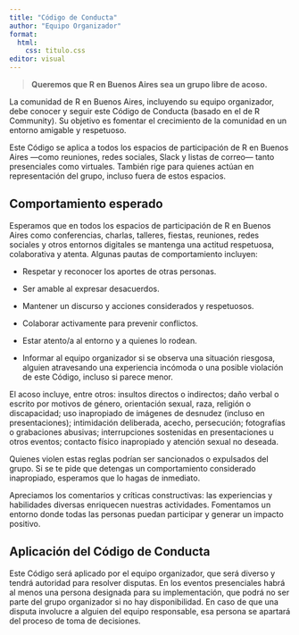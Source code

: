 ```yaml
---
title: "Código de Conducta"
author: "Equipo Organizador"
format:
  html:
    css: titulo.css
editor: visual
---
```


> **Queremos que R en Buenos Aires sea un grupo libre de acoso.**

La comunidad de R en Buenos Aires, incluyendo su equipo organizador, debe conocer y seguir este Código de Conducta (basado en el de R Community). Su objetivo es fomentar el crecimiento de la comunidad en un entorno amigable y respetuoso.

Este Código se aplica a todos los espacios de participación de R en Buenos Aires —como reuniones, redes sociales, Slack y listas de correo— tanto presenciales como virtuales. También rige para quienes actúan en representación del grupo, incluso fuera de estos espacios.

## Comportamiento esperado


Esperamos que en todos los espacios de participación de R en Buenos Aires como conferencias, charlas, talleres, fiestas, reuniones, redes sociales y otros entornos digitales se mantenga una actitud respetuosa, colaborativa y atenta. Algunas pautas de comportamiento incluyen:


- Respetar y reconocer los aportes de otras personas.

- Ser amable al expresar desacuerdos.

- Mantener un discurso y acciones considerados y respetuosos.

- Colaborar activamente para prevenir conflictos.

- Estar atento/a al entorno y a quienes lo rodean.

- Informar al equipo organizador si se observa una situación riesgosa, alguien atravesando una experiencia incómoda o una posible violación de este Código, incluso si parece menor.


::: callout-important
El acoso incluye, entre otros: insultos directos o indirectos; daño verbal o escrito por motivos de género, orientación sexual, raza, religión o discapacidad; uso inapropiado de imágenes de desnudez (incluso en presentaciones); intimidación deliberada, acecho, persecución; fotografías o grabaciones abusivas; interrupciones sostenidas en presentaciones u otros eventos; contacto físico inapropiado y atención sexual no deseada.
:::

Quienes violen estas reglas podrían ser sancionados o expulsados del grupo. Si se te pide que detengas un comportamiento considerado inapropiado, esperamos que lo hagas de inmediato.

Apreciamos los comentarios y críticas constructivas: las experiencias y habilidades diversas enriquecen nuestras actividades. Fomentamos un entorno donde todas las personas puedan participar y generar un impacto positivo.

## Aplicación del Código de Conducta

Este Código será aplicado por el equipo organizador, que será diverso y tendrá autoridad para resolver disputas. En los eventos presenciales habrá al menos una persona designada para su implementación, que podrá no ser parte del grupo organizador si no hay disponibilidad. En caso de que una disputa involucre a alguien del equipo responsable, esa persona se apartará del proceso de toma de decisiones.



